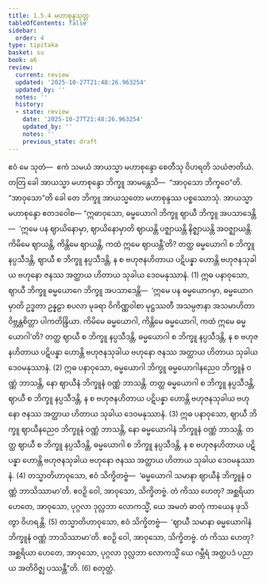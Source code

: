 ```yaml
---
title: 1.5.4 မဟာစုန္ဒသုတ္တ
tableOfContents: false
sidebar:
  order: 4
type: tipitaka
basket: su
book: a6
review:
  current: review
  updated: '2025-10-27T21:48:26.963254'
  updated_by: ''
  notes: ''
  history:
  - state: review
    date: '2025-10-27T21:48:26.963254'
    updated_by: ''
    notes: ''
    previous_state: draft
---
```



<ReviewStatus review={frontmatter.review} showDetails={true} />

<HypothesisAnnotation frontmatter={frontmatter} />

<DynamicBreadcrumb />

<Division number="46" book="a6" e="ch" v="16" p="312">

<Paragraph number="351" book="a6">
ဧဝံ မေ သုတံ—  ဧကံ သမယံ အာယသ္မာ မဟာစုန္ဒော စေတီသု ဝိဟရတိ သယံဇာတိယံ. တတြ ခေါ အာယသ္မာ မဟာစုန္ဒော ဘိက္ခူ အာမန္တေသိ—  “အာဝုသော ဘိက္ခဝေ”တိ. “အာဝုသော”တိ ခေါ တေ ဘိက္ခူ အာယသ္မတော မဟာစုန္ဒဿ ပစ္စဿောသုံ. အာယသ္မာ မဟာစုန္ဒော ဧတဒဝေါစ—
</Paragraph>

<Paragraph number="352" book="a6">
“ဣဓာဝုသော, ဓမ္မယောဂါ ဘိက္ခူ ဈာယီ ဘိက္ခူ အပသာဒေန္တိ—  ‘ဣမေ ပန ဈာယိနောမှာ, ဈာယိနောမှာတိ ဈာယန္တိ ပဇ္ဈာယန္တိ နိဇ္ဈာယန္တိ အဝဇ္ဈာယန္တိ. ကိမိမေ ဈာယန္တိ, ကိန္တိမေ ဈာယန္တိ, ကထံ ဣမေ ဈာယန္တီ’တိ? တတ္ထ ဓမ္မယောဂါ စ ဘိက္ခူ နပ္ပသီဒန္တိ, ဈာယီ စ ဘိက္ခူ နပ္ပသီဒန္တိ, န စ ဗဟုဇနဟိတာယ ပဋိပန္နာ ဟောန္တိ ဗဟုဇနသုခါယ ဗဟုနော ဇနဿ အတ္ထာယ ဟိတာယ သုခါယ ဒေဝမနုဿာနံ. (1)
</Paragraph>

<Paragraph number="353" book="a6">
ဣဓ ပနာဝုသော, ဈာယီ ဘိက္ခူ ဓမ္မယောဂေ ဘိက္ခူ အပသာဒေန္တိ—  ‘ဣမေ ပန ဓမ္မယောဂမှာ, ဓမ္မယောဂမှာတိ ဥဒ္ဓတာ ဥန္နဠာ စပလာ မုခရာ ဝိကိဏ္ဏဝါစာ မုဋ္ဌဿတီ အသမ္ပဇာနာ အသမာဟိတာ ဝိဗ္ဘန္တစိတ္တာ ပါကတိန္ဒြိယာ. ကိမိမေ ဓမ္မယောဂါ, ကိန္တိမေ ဓမ္မယောဂါ, ကထံ ဣမေ ဓမ္မယောဂါ’တိ? တတ္ထ ဈာယီ စ ဘိက္ခူ နပ္ပသီဒန္တိ, ဓမ္မယောဂါ စ ဘိက္ခူ နပ္ပသီဒန္တိ, န စ ဗဟုဇနဟိတာယ ပဋိပန္နာ ဟောန္တိ ဗဟုဇနသုခါယ ဗဟုနော ဇနဿ အတ္ထာယ ဟိတာယ သုခါယ ဒေဝမနုဿာနံ. (2)
</Paragraph>

<Paragraph number="354" book="a6">
ဣဓ ပနာဝုသော, ဓမ္မယောဂါ ဘိက္ခူ ဓမ္မယောဂါနညေဝ ဘိက္ခူနံ ဝဏ္ဏံ ဘာသန္တိ, နော ဈာယီနံ ဘိက္ခူနံ ဝဏ္ဏံ ဘာသန္တိ. တတ္ထ ဓမ္မယောဂါ စ ဘိက္ခူ နပ္ပသီဒန္တိ, ဈာယီ စ ဘိက္ခူ နပ္ပသီဒန္တိ, န စ ဗဟုဇနဟိတာယ ပဋိပန္နာ ဟောန္တိ ဗဟုဇနသုခါယ ဗဟုနော ဇနဿ အတ္ထာယ ဟိတာယ သုခါယ ဒေဝမနုဿာနံ. (3)
</Paragraph>

<Paragraph number="355" book="a6">
ဣဓ ပနာဝုသော, ဈာယီ ဘိက္ခူ ဈာယီနညေဝ ဘိက္ခူနံ ဝဏ္ဏံ ဘာသန္တိ, နော ဓမ္မယောဂါနံ ဘိက္ခူနံ ဝဏ္ဏံ ဘာသန္တိ. တတ္ထ ဈာယီ စ ဘိက္ခူ နပ္ပသီဒန္တိ, ဓမ္မယောဂါ စ ဘိက္ခူ နပ္ပသီဒန္တိ, န စ ဗဟုဇနဟိတာယ ပဋိပန္နာ ဟောန္တိ ဗဟုဇနသုခါယ ဗဟုနော ဇနဿ အတ္ထာယ ဟိတာယ သုခါယ ဒေဝမနုဿာနံ. (4)
</Paragraph>

<Paragraph number="356" book="a6">
တသ္မာတိဟာဝုသော, ဧဝံ သိက္ခိတဗ္ဗံ—  ‘ဓမ္မယောဂါ သမာနာ ဈာယီနံ ဘိက္ခူနံ ဝဏ္ဏံ ဘာသိဿာမာ’တိ. ဧဝဉှိ ဝေါ, အာဝုသော, သိက္ခိတဗ္ဗံ. တံ ကိဿ ဟေတု? အစ္ဆရိယာ ဟေတေ, အာဝုသော, ပုဂ္ဂလာ ဒုလ္လဘာ လောကသ္မိံ, ယေ အမတံ ဓာတုံ ကာယေန ဖုသိတွာ ဝိဟရန္တိ. (5)
</Paragraph>

<Paragraph number="357" book="a6">
တသ္မာတိဟာဝုသော, ဧဝံ သိက္ခိတဗ္ဗံ—  ‘ဈာယီ သမာနာ ဓမ္မယောဂါနံ ဘိက္ခူနံ ဝဏ္ဏံ ဘာသိဿာမာ’တိ. ဧဝဉှိ ဝေါ, အာဝုသော, သိက္ခိတဗ္ဗံ. တံ ကိဿ ဟေတု? အစ္ဆရိယာ ဟေတေ, အာဝုသော, ပုဂ္ဂလာ ဒုလ္လဘာ လောကသ္မိံ ယေ ဂမ္ဘီရံ အတ္ထပဒံ ပညာယ အတိဝိဇ္ဈ ပဿန္တီ”တိ. (6)

</Paragraph>
</Division>

<Paragraph number="358" type="center" book="a6">
စတုတ္ထံ.
</Paragraph>